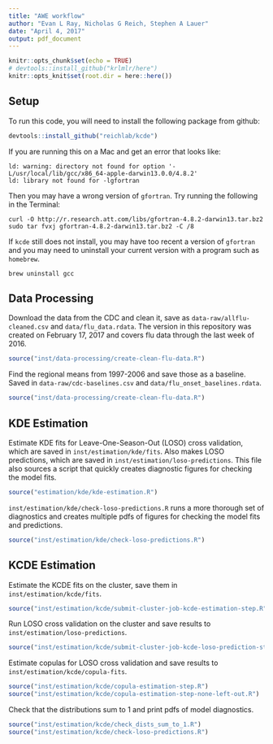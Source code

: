 ```yaml
---
title: "AWE workflow"
author: "Evan L Ray, Nicholas G Reich, Stephen A Lauer"
date: "April 4, 2017"
output: pdf_document
---
```


```r
knitr::opts_chunk$set(echo = TRUE)
# devtools::install_github("krlmlr/here")
knitr::opts_knit$set(root.dir = here::here())
```

## Setup

To run this code, you will need to install the following package from github:

```r
devtools::install_github("reichlab/kcde")
```

If you are running this on a Mac and get an error that looks like:

```
ld: warning: directory not found for option '-L/usr/local/lib/gcc/x86_64-apple-darwin13.0.0/4.8.2'
ld: library not found for -lgfortran
```

Then you may have a wrong version of `gfortran`.
Try running the following in the Terminal:

```
curl -O http://r.research.att.com/libs/gfortran-4.8.2-darwin13.tar.bz2
sudo tar fvxj gfortran-4.8.2-darwin13.tar.bz2 -C /8
```

If `kcde` still does not install, you may have too recent a version of `gfortran` and you may need to uninstall your current version with a program such as `homebrew`.

```
brew uninstall gcc
```

## Data Processing

Download the data from the CDC and clean it, save as `data-raw/allflu-cleaned.csv` and `data/flu_data.rdata`.
The version in this repository was created on February 17, 2017 and covers flu data through the last week of 2016.

```r
source("inst/data-processing/create-clean-flu-data.R")
```

Find the regional means from 1997-2006 and save those as a baseline.
Saved in `data-raw/cdc-baselines.csv` and `data/flu_onset_baselines.rdata`.

```r
source("inst/data-processing/create-clean-flu-data.R")
```

## KDE Estimation

Estimate KDE fits for Leave-One-Season-Out (LOSO) cross validation, which are saved in `inst/estimation/kde/fits`.
Also makes LOSO predictions, which are saved in `inst/estimation/loso-predictions`. 
This file also sources a script that quickly creates diagnostic figures for checking the model fits.

```r
source("estimation/kde/kde-estimation.R")
```

`inst/estimation/kde/check-loso-predictions.R` runs a more thorough set of diagnostics and creates multiple pdfs of figures for checking the model fits and predictions.

```r
source("inst/estimation/kde/check-loso-predictions.R")
```

## KCDE Estimation

Estimate the KCDE fits on the cluster, save them in `inst/estimation/kcde/fits`.

```r
source("inst/estimation/kcde/submit-cluster-job-kcde-estimation-step.R")
```

Run LOSO cross validation on the cluster and save results to `inst/estimation/loso-predictions`.

```r
source("inst/estimation/kcde/submit-cluster-job-kcde-loso-prediction-step.R")
```

Estimate copulas for LOSO cross validation and save results to `inst/estimation/kcde/copula-fits`.

```r
source("inst/estimation/kcde/copula-estimation-step.R")
source("inst/estimation/kcde/copula-estimation-step-none-left-out.R")
```

Check that the distributions sum to 1 and print pdfs of model diagnostics.

```r
source("inst/estimation/kcde/check_dists_sum_to_1.R")
source("inst/estimation/kcde/check-loso-predictions.R")
```

